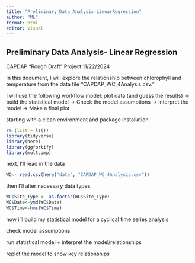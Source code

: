```yaml
---
title: "Preliminary_Data_Analysis-LinearRegression"
author: "ML"
format: html
editor: visual
---
```


## Preliminary Data Analysis- Linear Regression

CAPDAP "Rough Draft" Project 11/22/2024

In this document, I will explore the relationship between chlorophyll and temperature from the data file "CAPDAP_WC_4Analysis.csv."

I will use the following workflow model: plot data (and guess the results) → build the statistical model → Check the model assumptions → Interpret the model → Make a final plot

starting with a clean environment and package installation

```r
rm (list = ls())
library(tidyverse)
library(here)
library(ggfortify)
library(multcomp)
```

next, I'll read in the data

```r
WC<- read.csv(here("data", "CAPDAP_WC_4Analysis.csv"))
```

then I'll alter necessary data types

```r
WC$Site_Type <- as.factor(WC$Site_Type)
WC$Date<-ymd(WC$Date)
WC$Time<-hms(WC$Time)
```

now i'll build my statistical model for a cyclical time series analysis

check model assumptions

run statistical model + interpret the model/relationships

replot the model to show key relationships
